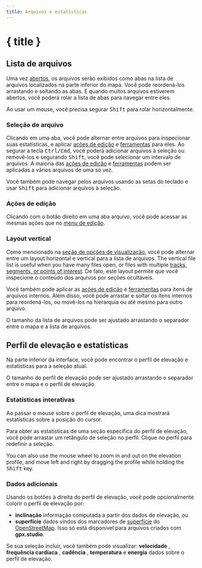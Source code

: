 ```yaml
---
title: Arquivos e estatísticas
---
```


<script>
</script>

# { title }

## Lista de arquivos

Uma vez [abertos](./menu/arquivo), os arquivos serão exibidos como abas na lista de arquivos localizados na parte inferior do mapa.
Você pode reordená-los arrastando e soltando as abas.
E quando muitos arquivos estiverem abertos, você poderá rolar a lista de abas para navegar entre eles.

<DocsNote>

Ao usar um mouse, você precisa segurar <kbd>Shift</kbd> para rolar horizontalmente.

</DocsNote>

### Seleção de arquivo

Clicando em uma aba, você pode alternar entre arquivos para inspecionar suas estatísticas, e aplicar [ações de edição](./menu/edit) e [ferramentas](./toolbar/) para eles.
Ao segurar a tecla <kbd>Ctrl/Cmd</kbd>, você poderá adicionar arquivos à seleção ou removê-los e segurando <kbd>Shift</kbd>, você pode selecionar um intervalo de arquivos.
A maioria das [ações de edição](./menu/edit) e [ferramentas](./toolbar/) podem ser aplicadas a vários arquivos de uma só vez.

<DocsNote>

Você também pode navegar pelos arquivos usando as setas do teclado e usar <kbd>Shift</kbd> para adicionar arquivos à seleção.

</DocsNote>

### Ações de edição

Clicando com o botão direito em uma aba arquivo, você pode acessar as mesmas ações que no [menu de edição](./menu/edit).

### Layout vertical

Como mencionado na [seção de opções de visualização](./menu/view), você pode alternar entre um layout horizontal e vertical para a lista de arquivos.
The vertical file list is useful when you have many files open, or files with multiple [tracks, segments, or points of interest](../gpx).
De fato, este layout permite que você inspecione o conteúdo dos arquivos por seções ocultáveis.

Você também pode aplicar as [ações de edição](./menu/edit) e [ferramentas](./toolbar/) para itens de arquivos internos.
Além disso, você pode arrastar e soltar os itens internos para reordená-los, ou movê-los na hierarquia ou até mesmo para outro arquivo.

<DocsNote>

O tamanho da lista de arquivos pode ser ajustado arrastando o separador entre o mapa e a lista de arquivos.

</DocsNote>

## Perfil de elevação e estatísticas

Na parte inferior da interface, você pode encontrar o perfil de elevação e estatísticas para a seleção atual.

<DocsNote>

O tamanho do perfil de elevação pode ser ajustado arrastando o separador entre o mapa e o perfil de elevação.

</DocsNote>

### Estatísticas interativas

Ao passar o mouse sobre o perfil de elevação, uma dica mostrará estatísticas sobre a posição do cursor.

Para obter as estatísticas de uma seção específica do perfil de elevação, você pode arrastar um retângulo de seleção no perfil.
Clique no perfil para redefinir a seleção.

You can also use the mouse wheel to zoom in and out on the elevation profile, and move left and right by dragging the profile while holding the <kbd>Shift</kbd> key.

### Dados adicionais

Usando os botões à direita do perfil de elevação, você pode opcionalmente colorir o perfil de elevação por:

- **inclinação** <TriangleRight size="16" class="inline-block" style="margin-bottom: 2px" /> informação computada a partir dos dados de elevação, ou
- **superfície** <BrickWall size="16" class="inline-block" style="margin-bottom: 2px" /> dados vindos dos marcadores de <a href="https://wiki.openstreetmap.org/wiki/Key:surface" target="_blank">superfície</a> do <a href="https://www.openstreetmap.org/" target="_blank">OpenStreetMap</a>.
  Isso só está disponível para arquivos criados com **gpx.studio**.

Se sua seleção incluir, você também pode visualizar: **velocidade** <Zap size="16" class="inline-block" style="margin-bottom: 2px" />, **frequência cardíaca** <HeartPulse size="16" class="inline-block" style="margin-bottom: 2px" />, **cadência** <Orbit size="16" class="inline-block" style="margin-bottom: 2px" />, **temperatura** <Thermometer size="16" class="inline-block" style="margin-bottom: 2px" />e **energia** <SquareActivity size="16" class="inline-block" style="margin-bottom: 2px" /> dados sobre o perfil de elevação.
